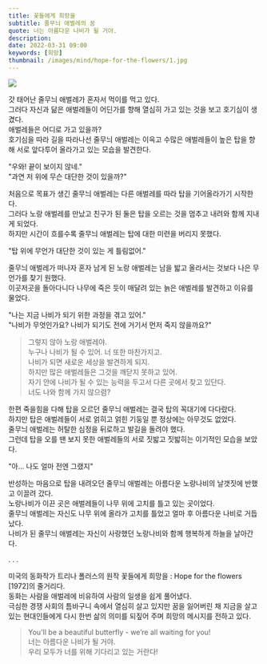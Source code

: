 ```yaml
---
title: 꽃들에게 희망을
subtitle: 줄무늬 애벌레의 꿈
quote: 너는 아름다운 나비가 될 거야.
description: 
date: 2022-03-31 09:00
keywords: [희망]
thumbnail: /images/mind/hope-for-the-flowers/1.jpg
---
```


![](/images/mind/hope-for-the-flowers/1.jpg)

갓 태어난 줄무늬 애벌레가 혼자서 먹이를 먹고 있다.  
그러다 자신과 닮은 애벌레들이 어딘가를 향해 열심히 가고 있는 것을 보고 호기심이 생겼다.  
애벌레들은 어디로 가고 있을까?  
호기심을 따라 길을 따라나선 줄무늬 애벌레는 이윽고 수많은 애벌레들이 높은 탑을 향해 서로 앞다투어 올라가고 있는 모습을 발견한다.

"우와! 끝이 보이지 않네."  
"과연 저 위에 무슨 대단한 것이 있을까?"

처음으로 목표가 생긴 줄무늬 애벌레는 다른 애벌레를 따라 탑을 기어올라가기 시작한다.  
그러다 노랑 애벌레를 만났고 친구가 된 둘은 탑을 오르는 것을 멈추고 내려와 함께 지내게 되었다.  
하지만 시간이 흐를수록 줄무늬 애벌레는 탑에 대한 미련을 버리지 못했다.

"탑 위에 무언가 대단한 것이 있는 게 틀림없어."

줄무늬 애벌레가 떠나자 혼자 남게 된 노랑 애벌레는 남을 밟고 올라서는 것보다 나은 무언가를 찾기 원했다.  
이곳저곳을 돌아다니다 나무에 죽은 듯이 매달려 있는 늙은 애벌레를 발견하고 이유를 물었다.

"나는 지금 나비가 되기 위한 과정을 겪고 있어."  
"나비가 무엇인가요? 나비가 되기도 전에 거기서 먼저 죽지 않을까요?"

> 그렇지 않아 노랑 애벌레야.  
> 누구나 나비가 될 수 있어. 너 또한 마찬가지고.  
> 나비가 되면 새로운 세상을 발견하게 되지.  
> 하지만 많은 애벌레들은 그것을 깨닫지 못하고 있어.  
> 자기 안에 나비가 될 수 있는 능력을 두고서 다른 곳에서 찾고 있단다.  
> 너도 나와 함께 가지 않으렴?

한편 죽을힘을 다해 탑을 오르던 줄무늬 애벌레는 결국 탑의 꼭대기에 다다랐다.  
하지만 탑은 애벌레들이 서로 얽히고 얽힌 기둥일 뿐 정상에는 아무것도 없었다.  
줄무늬 애벌레는 허탈한 심정을 뒤로하고 발길을 돌려야 했다.  
그런데 탑을 오를 땐 보지 못한 애벌레들의 서로 짓밟고 짓밟히는 이기적인 모습을 보았다.

"아... 나도 얼마 전엔 그랬지"

반성하는 마음으로 탑을 내려오던 줄무늬 애벌레는 아름다운 노랑나비의 날갯짓에 반했고 이끌려 갔다.  
노랑나비가 이끈 곳은 애벌레들이 나무 위에 고치를 틀고 있는 곳이었다.  
줄무늬 애벌레는 자신도 나무 위에 올라가 고치를 틀었고 얼마 후 아름다운 나비로 거듭났다.  
나비가 된 줄무늬 애벌레는 자신이 사랑했던 노랑나비와 함께 행복하게 하늘을 날아간다.

. . .

미국의 동화작가 트리나 폴러스의 원작 꽃들에게 희망을 : Hope for the flowers \[1972\]의 줄거리다.  
동화는 사람을 애벌레에 비유하여 사람의 일생을 쉽게 풀어냈다.  
극심한 경쟁 사회의 틈바구니 속에서 열심히 살고 있지만 꿈을 잃어버린 채 지금을 살고 있는 현대인들에게 다시 한번 삶의 의미를 되짚어 주며 희망의 메시지를 전하고 있다.

> You'll be a beautiful butterfly - we’re all waiting for you!  
> 너는 아름다운 나비가 될 거야.  
> 우리 모두가 너를 위해 기다리고 있는 거란다!